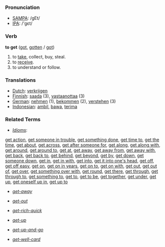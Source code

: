 === Pronunciation ===
*[[w:SAMPA|SAMPA]]: /gEt/
*[[w:IPA|IPA]]: /'gεt/

=== Verb ===

'''to get''' ([[got]], [[gotten]] / [[got]])

# to [[take]], collect, buy, steal.
# to [[receive]].
# to understand or follow.

=== Translations ===
*[[Dutch]]: [[verkrijgen]]
*[[Finnish]]: [[saada]] (3), [[vastaanottaa]] (3)
*[[German]]: [[nehmen]] (1), [[bekommen]] (2), [[verstehen]] (3)
*[[Indonesian]]: [[ambil]], [[bawa]], [[terima]]

===Related Terms===
*''[[Idiom]]s'':
[[get action]], [[get someone in trouble]], [[get something done]], [[get time to]], [[get the time]], [[get about]], [[get across]], [[get after someone for]], [[get along]], [[get along with]], [[get around]], [[get around to]], [[get at]], [[get away]], [[get away from]], [[get away with]], [[get back]], [[get back to]], [[get behind]], [[get beyond]], [[get by]], [[get down]], [[get someone down]], [[get in]], [[get in with]], [[get into]], [[get it into one's head]], [[get off]], [[get off easy]], [[get on]], [[get on in years]], [[get on to]], [[get on with]], [[get out]], [[get out of]], [[get over]], [[get something over with]], [[get round]], [[get there]], [[get through]], [[get through to]], [[get something to]], [[get to]], [[get to be]], [[get together]], [[get under]], [[get up]], [[get oneself up in]], [[get up to]]

*''[[get-away]]''

*''[[get-out]]''

*''[[get-rich-quick]]''

*''[[get-up]]''

*''[[get-up-and-go]]''

*''[[get-well-card]]''